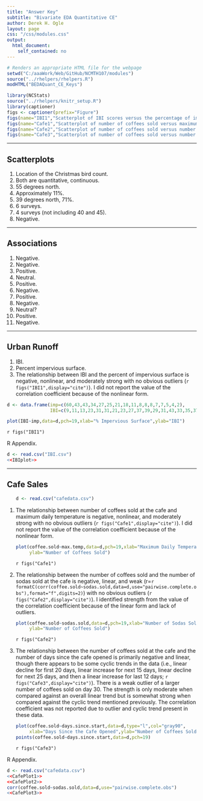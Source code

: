 ```yaml
---
title: "Answer Key"
subtitle: "Bivariate EDA Quantitative CE"
author: Derek H. Ogle
layout: page
css: "/css/modules.css"
output:
  html_document:
    self_contained: no
---
```


```r
# Renders an appropriate HTML file for the webpage
setwd("C:/aaaWork/Web/GitHub/NCMTH107/modules")
source("../rhelpers/rhelpers.R")
modHTML("BEDAQuant_CE_Keys")
```

```r
library(NCStats)
source("../rhelpers/knitr_setup.R")
library(captioner)
figs <- captioner(prefix="Figure")
figs(name="IBI1","Scatterplot of IBI scores versus the percentage of impervious surface for 14 areas in Washington")
figs(name="Cafe1","Scatterplot of number of coffees sold versus maximum daily temperature for the college cafe.")
figs(name="Cafe2","Scatterplot of number of coffees sold versus number of sodas sold for the college cafe.")
figs(name="Cafe3","Scatterplot of number of coffees sold versus number of days since opening for the college cafe.")
```

----

## Scatterplots

1. Location of the Christmas bird count.
1. Both are quantitative, continuous.
1. 55 degrees north.
1. Approximately 11%.
1. 39 degrees north, 71%.
1. 6 surveys.
1. 4 surveys (not including 40 and 45).
1. Negative.

----

## Associations

1. Negative.
1. Negative.
1. Positive.
1. Neutral.
1. Positive.
1. Negative.
1. Positive.
1. Negative.
1. Neutral?
1. Positive.
1. Negative.

----

## Urban Runoff

1. IBI.
1. Percent impervious surface.
1. The relationship between IBI and the percent of impervious surface is negative, nonlinear, and moderately strong with no obvious outliers (`r figs("IBI1",display="cite")`).  I did not report the value of the correlation coefficient because of the nonlinear form.
```r
d <- data.frame(imp=c(60,43,43,34,27,25,21,18,11,8,8,8,7,7,5,4,2),
                IBI=c(9,11,13,23,31,31,21,23,27,37,39,29,31,43,33,35,37))
```
```r
plot(IBI~imp,data=d,pch=19,xlab="% Impervious Surface",ylab="IBI")
```

`r figs("IBI1")`

R Appendix.
```r
d <- read.csv("IBI.csv")
<<IBIplot>>
```

----

## Cafe Sales

<ol>
```r
d <- read.csv("cafedata.csv")
```

<li>The relationship between number of coffees sold at the cafe and maximum daily temperature is negative, nonlinear, and moderately strong with no obvious outliers (`r figs("Cafe1",display="cite")`).  I did not report the value of the correlation coefficient because of the nonlinear form.</li>

```r
plot(coffee.sold~max.temp,data=d,pch=19,xlab="Maximum Daily Temperature",
     ylab="Number of Coffees Sold")
```

`r figs("Cafe1")`

<li>The relationship between the number of coffees sold and the number of sodas sold at the cafe is negative, linear, and weak (r=`r formatC(corr(coffee.sold~sodas.sold,data=d,use="pairwise.complete.obs"),format="f",digits=2)`) with no obvious outliers (`r figs("Cafe2",display="cite")`).  I identified strength from the value of the correlation coefficient because of the linear form and lack of outliers.</li>

```r
plot(coffee.sold~sodas.sold,data=d,pch=19,xlab="Number of Sodas Sold",
     ylab="Number of Coffees Sold")
```

`r figs("Cafe2")`

<li>The relationship between the number of coffees sold at the cafe and the number of days since the cafe opened is primarily negative and linear, though there appears to be some cyclic trends in the data (i.e., linear decline for first 20 days, linear increase for next 15 days, linear decline for next 25 days, and then a linear increase for last 12 days; `r figs("Cafe3",display="cite")`).  There is a weak outlier of a larger number of coffees sold on day 30.  The strength is only moderate when compared against an overall linear trend but is somewhat strong when compared against the cyclic trend mentioned previously.  The correlation coefficient was not reported due to outlier and cyclic trend present in these data.</li>

```r
plot(coffee.sold~days.since.start,data=d,type="l",col="gray90",
     xlab="Days Since the Cafe Opened",ylab="Number of Coffees Sold")
points(coffee.sold~days.since.start,data=d,pch=19)
```

`r figs("Cafe3")`

</ol>

R Appendix.
```r
d <- read.csv("cafedata.csv")
<<CafePlot1>>
<<CafePlot2>>
corr(coffee.sold~sodas.sold,data=d,use="pairwise.complete.obs")
<<CafePlot3>>
```
